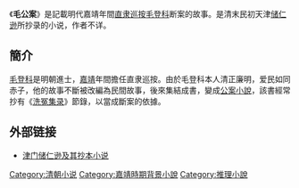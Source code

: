 {{多個問題|
{{expand|time=2011-03-24T01:45:56+00:00}}
{{notability unreferenced|time=2011-03-24T01:45:56+00:00}}
{{unreferenced|time=2011-03-24T01:45:56+00:00}}
}}
《'''毛公案'''》是記載明代嘉靖年間[[直隶|直隶]][[巡按|巡按]][[毛登科|毛登科]]断案的故事。是清末民初天津[[储仁逊|储仁逊]]所抄录的小说，作者不详。

== 簡介 ==
[[毛登科|毛登科]]是明朝進士，[[嘉靖|嘉靖]]年間擔任直隶巡按。由於毛登科本人清正廉明，爱民如同赤子，他的故事不斷被改編為民間故事，後來集結成書，變成[[公案小說|公案小說]]，該書經常抄有《[[洗冤集录|洗冤集录]]》節錄，以當成斷案的依據。

== 外部链接 ==
{{wikisource}}
*[https://web.archive.org/web/20160305025416/http://www.studa.net/wenhuayanjiu/080825/09191640.html 津门储仁逊及其抄本小说]

[[Category:清朝小说|Category:清朝小说]]
[[Category:嘉靖時期背景小說|Category:嘉靖時期背景小說]]
[[Category:推理小說|Category:推理小說]]